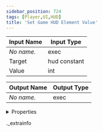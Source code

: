 ```yaml
---
sidebar_position: 724
tags: [Player,UI,HUD]
title: 'Set Game HUD Element Value'
---
```






<IChip uuid="61efbc78-9ddf-42bb-814a-3758a34f5faf" />

| Input Name | Input Type |
|-----------|-----------|
| *No name.* | exec |
| Target | hud constant |
| Value | int |

| Output Name | Output Type |
|-----------|-----------|
| *No name.* | exec |


<details>
  <summary>Properties</summary>
  <div>
    <div>
    <table>
      <thead>
        <tr>
          <th>Room availability:</th>
          <th>Available everywhere</th>
        </tr>
        <tr>
          <th>Is beta required?</th>
          <th>No</th>
        </tr>
        <tr>
          <th>Is this chip a trolling risk?</th>
          <th>No</th>
        </tr>
        <tr>
          <th>Is this chip a role assignment risk?</th>
          <th>No</th>
        </tr>
        <tr>
          <th>Chip UUID</th>
          <th>61efbc78-9ddf-42bb-814a-3758a34f5faf</th>
        </tr>
      </thead>
    </table>
    </div>
  </div>
</details>

._extrainfo